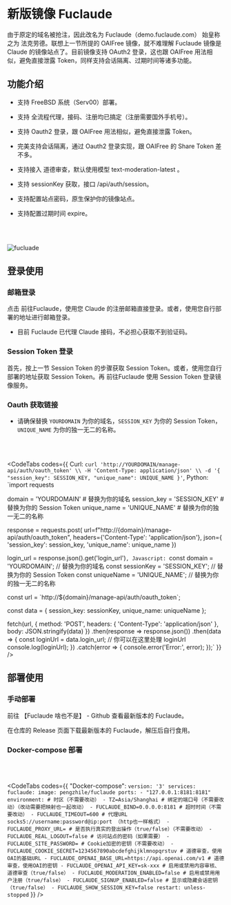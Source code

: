 <br></br>


# 新版镜像 Fuclaude

由于原定的域名被抢注，因此改名为 Fuclaude（<Link href="https://demo.fuclaude.com/" target="_blank" className="text-blue-500">demo.fuclaude.com</Link>） 始皇称之为 法克劳德。联想上一节所提的 OAIFree 镜像，就不难理解 Fuclaude 镜像是 Claude 的镜像站点了。目前镜像支持 OAuth2 登录，这也跟 OAIFree 用法相似，避免直接泄露 Token，同样支持会话隔离、过期时间等诸多功能。

## 功能介绍

- 支持 FreeBSD 系统（Serv00）部署。

- 支持 全流程代理，接码、注册均已搞定（注册需要国外手机号）。

- 支持 Oauth2 登录，跟 OAIFree 用法相似，避免直接泄露 Token。

- 完美支持会话隔离，通过 Oauth2 登录实现，跟 OAIFree 的 Share Token 差不多。

- 支持接入 道德审查，默认使用模型 text-moderation-latest 。

- 支持 sessionKey 获取，接口 /api/auth/session。

- 支持配置站点密码，原生保护你的镜像站点。

- 支持配置过期时间 expire。

<br></br>

<Image src="/fuclaude.png" width={1206} height={708} alt="fucluade"/>

## 登录使用

### 邮箱登录

点击 <Link href="https://demo.fuclaude.com/" target="_blank" className="text-blue-500">前往Fuclaude</Link>，使用您 Claude 的注册邮箱直接登录。或者，使用您自行部署的地址进行邮箱登录。

- 目前 Fuclaude 已代理 Claude 接码，不必担心获取不到验证码。


### Session Token 登录

首先，按上一节 Session Token 的步骤获取 Session Token。或者，使用您自行部署的地址获取 Session Token。再 <Link href="https://demo.fuclaude.com/" target="_blank" className="text-blue-500"> 前往Fuclaude </Link>使用 Session Token 登录镜像服务。

### Oauth 获取链接

- 请确保替换 `YOURDOMAIN` 为你的域名，`SESSION_KEY` 为你的 Session Token，`UNIQUE_NAME` 为你的独一无二的名称。

<br></br>


<CodeTabs
  codes={{
    Curl: `curl 'http://YOURDOMAIN/manage-api/auth/oauth_token' \\
    -H 'Content-Type: application/json' \\
    -d '{
        "session_key": SESSION_KEY,
        "unique_name": UNIQUE_NAME
    }'`,
    Python: `import requests

domain = 'YOURDOMAIN'  # 替换为你的域名
session_key = 'SESSION_KEY'  # 替换为你的 Session Token
unique_name = 'UNIQUE_NAME'  # 替换为你的独一无二的名称

response = requests.post(
    url=f"http://{domain}/manage-api/auth/oauth_token",
    headers={'Content-Type': 'application/json'},
    json={
        'session_key': session_key,
        'unique_name': unique_name
    })

login_url = response.json().get('login_url')`,
    Javascript: `const domain = 'YOURDOMAIN';  // 替换为你的域名
const sessionKey = 'SESSION_KEY';  // 替换为你的 Session Token
const uniqueName = 'UNIQUE_NAME';  // 替换为你的独一无二的名称

const url = \`http://\${domain}/manage-api/auth/oauth_token\`;

const data = {
    session_key: sessionKey,
    unique_name: uniqueName
};

fetch(url, {
    method: 'POST',
    headers: {
        'Content-Type': 'application/json'
    },
    body: JSON.stringify(data)
})
.then(response => response.json())
.then(data => {
    const loginUrl = data.login_url;
    // 你可以在这里处理 loginUrl
    console.log(loginUrl);
})
.catch(error => {
    console.error('Error:', error);
});`
  }}
/>

## 部署使用

### 手动部署

前往 <Link href="https://github.com/wozulong/fuclaude/" target="_blank" className="text-blue-500">【Fuclaude 啥也不是】 - Github</Link> 查看最新版本的 Fuclaude。

在仓库的 Release 页面下载最新版本的 Fuclaude，解压后自行食用。

### Docker-compose 部署

<br></br>

<CodeTabs
  codes={{
    "Docker-compose": `version: '3'
services:
  fuclaude:
    image: pengzhile/fuclaude
    ports:
      - "127.0.0.1:8181:8181"
    environment:
        # 时区（不需要改动）
      - TZ=Asia/Shanghai
        # 绑定的端口号（不需要改动）（改动需要把映射也一起改动）
      - FUCLAUDE_BIND=0.0.0.0:8181
        # 超时时间（不需要改动）
      - FUCLAUDE_TIMEOUT=600
        # 代理URL  socks5://username:password@ip:port （http也一样格式）
      - FUCLAUDE_PROXY_URL=
        # 是否执行真实的登出操作（true/false）（不需要改动）
      - FUCLAUDE_REAL_LOGOUT=false
        # 访问站点的密码（如果需要）
      - FUCLAUDE_SITE_PASSWORD=
        # Cookie加密的密钥（不需要改动）
      - FUCLAUDE_COOKIE_SECRET=1234567890abcdefghijklmnopqrstuv
        # 道德审查，使用OAI的基础URL
      - FUCLAUDE_OPENAI_BASE_URL=https://api.openai.com/v1
        # 道德审查，使用OAI的密钥
      - FUCLAUDE_OPENAI_API_KEY=sk-xxx
        # 启用或禁用内容审核、道德审查（true/false）
      - FUCLAUDE_MODERATION_ENABLED=false
        # 启用或禁用用户注册（true/false）
      - FUCLAUDE_SIGNUP_ENABLED=false
        # 显示或隐藏会话密钥（true/false）
      - FUCLAUDE_SHOW_SESSION_KEY=false
    restart: unless-stopped`
  }}
/>